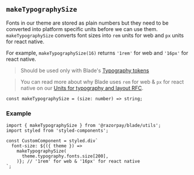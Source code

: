 
<Meta title="Utils/makeTypographySize" />

## `makeTypographySize`

Fonts in our theme are stored as plain numbers but they need to be converted into platform specific units before we can use them.
`makeTypographySize` converts font sizes into `rem` units for web and `px` units for react native.

For example, `makeTypographySize(16)` returns `'1rem'` for web and `'16px'` for react native.

> Should be used only with Blade's [Typography tokens](?path=/story/tokens-typography--page)

> You can read more about why Blade uses `rem` for web & `px` for react native on our [Units for typography and layout RFC](https://github.com/razorpay/blade/blob/master/rfcs/2021-02-19-units-for-typography-and-layout.md).

```tsx
const makeTypographySize = (size: number) => string;
```

### Example

```tsx
import { makeTypographySize } from '@razorpay/blade/utils';
import styled from 'styled-components';

const CustomComponent = styled.div`
  font-size: ${({ theme }) =>
    makeTypographySize(
      theme.typography.fonts.size[200],
    )}; // '1rem' for web & '16px' for react native
`;
```
